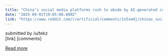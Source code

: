 ```yaml
---
title: "China’s social media platforms rush to abide by AI-generated content labelling law"
date: "2025-09-01T19:05:06.000Z"
link: "https://www.reddit.com/r/artificial/comments/1n5xmdj/chinas_social_media_platforms_rush_to_abide_by/"
---
```


submitted by    /u/tekz  
 [link]   [comments]

[Read more](https://www.reddit.com/r/artificial/comments/1n5xmdj/chinas_social_media_platforms_rush_to_abide_by/)
